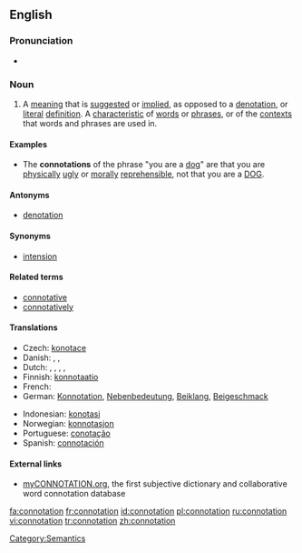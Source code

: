 {{wikipedia}}
==English==

===Pronunciation===
* {{rhymes|eɪʃǝn}}

===Noun===
{{en-noun}}

# A [[meaning]] that is [[suggest]]ed or [[implied]], as opposed to a [[denotation]], or [[literal]] [[definition]]. A [[characteristic]] of [[word]]s or [[phrase]]s, or of the [[context]]s that words and phrases are used in.

====Examples====
{{rfc-header|Examples}}
* The '''connotations''' of the phrase "you are a [[dog]]" are that you are [[physical]]ly [[ugly]] or [[moral]]ly [[reprehensible]], not that you are a [[DOG]].

====Antonyms====
* [[denotation]]

====Synonyms====
* [[intension]]

====Related terms====
* [[connotative]]
* [[connotatively]]

====Translations====
{{trans-top|suggested or implied meaning}}
*Czech: [[konotace]] {{f}}
*Danish: {{t|da|konnotation|c}}, {{t|da|medbetydning|c}}, {{t|da|bibetydning|c}}
*Dutch: {{t|nl|connotatie|f}}, {{t|nl|bijbetekenis|f}}, {{t|nl|bijklank|m}}, {{t|nl|associatie|f}}, {{t|nl|gevoelswaarde|f}}
*Finnish: [[konnotaatio]]
*French: {{t+|fr|connotation|f}}
*German: [[Konnotation]], [[Nebenbedeutung]], [[Beiklang]], [[Beigeschmack]]
{{trans-mid}}
*Indonesian: [[konotasi]]
*Norwegian: [[konnotasjon]] {{m}}
*Portuguese: [[conotação]] {{f}}
*Spanish: [[connotación]] {{f}}
{{trans-bottom}}

====External links====
* [http://myconnotation.org myCONNOTATION.org], the first subjective dictionary and collaborative word connotation database

[[Category:Semantics]]

[[fa:connotation]]
[[fr:connotation]]
[[id:connotation]]
[[pl:connotation]]
[[ru:connotation]]
[[vi:connotation]]
[[tr:connotation]]
[[zh:connotation]]